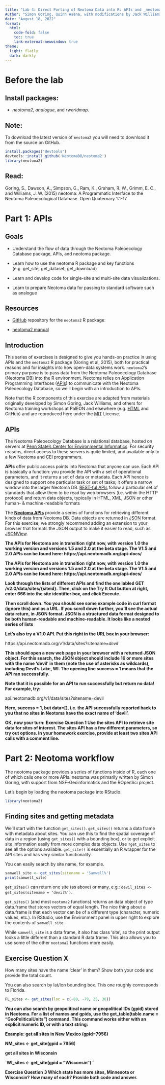 ```yaml
---
title: "Lab 4: Direct Porting of Neotoma Data into R: APIs and _neotoma_"
Author: "Simon Goring, Quinn Asena, with modifications by Jack Williams"
date: "August 18, 2022"
format:
  html:
    code-fold: false
    toc: true
    link-external-newwindow: true
theme:
  light: flatly
  dark: darkly
---
```


# Before the lab

## Install packages:

- _neotoma2_, _analogue_, and _rworldmap_.

:::{.callout-tip}
## Note:

To download the latest version of `neotoma2` you will need to download it from the source on GitHub.

```r

install.packages("devtools")
devtools::install_github('NeotomaDB/neotoma2')
library(neotoma2)

```
:::

## Read:

Goring, S., Dawson, A., Simpson, G., Ram, K., Graham, R. W., Grimm, E. C., and Williams, J. W. (2015) neotoma: A Programmatic Interface to the Neotoma Paleoecological Database. Open Quaternary 1:1-17.

# Part 1: APIs

## Goals

- Understand the flow of data through the Neotoma Paleoecology Database package, APIs, and neotoma package.

- Learn how to use the neotoma R package and key functions (e.g. get_site, get_dataset, get_download)

- Learn and develop code for single-site and multi-site data visualizations.

- Learn to prepare Neotoma data for passing to standard software such as analogue


## Resources

- [GitHub](https://github.com/NeotomaDB) repository for the `neotoma2` R package:

- [neotoma2 manual](https://neotoma-manual.readthedocs.io/en/latest/)


## Introduction

This series of exercises is designed to give you hands-on practice in using APIs and the `neotoma2` R package (Goring et al, 2015), both for practical reasons and for insights into how open-data systems work. `neotoma2`’s primary purpose is to pass data from the Neotoma Paleoecology Database (Neotoma DB) into the R environment. Neotoma relies on Application Programming Interfaces ([APIs](https://en.wikipedia.org/wiki/API)) to communicate with the Neotoma Paleoecology Database, so we’ll begin with an introduction to APIs.

Note that the R components of this exercise are adapted from materials originally developed by Simon Goring, Jack Williams, and others for Neotoma training workshops at PalEON and elsewhere (e.g. [HTML](https://open.neotomadb.org/EPD_binder/simple_workflow.html) and GitHub) and are reproduced here under the [MIT](https://opensource.org/licenses/MIT) License.

## APIs

The Neotoma Paleoecology Database is a relational database, hosted on servers at [Penn State’s Center for Environmental Informatics](https://sites.psu.edu/environmentalinformatics/). For security reasons, direct access to these servers is quite limited, and available only to a few Neotoma and CEI programmers.

__APIs__ offer public access points into Neotoma that anyone can use. Each API is basically a function: you provide the API with a set of operational parameters, and it returns a set of data or metadata. Each API hence is designed to support one particular task or set of tasks; it offers a narrow window into the larger Neotoma DB. [REST-ful APIs](https://en.wikipedia.org/wiki/Representational_state_transfer) follow a particular set of standards that allow them to be read by web browsers (i.e. within the HTTP protocol) and return data objects, typically in HTML, XML, JSON or other human- & machine-readable formats

The [__Neotoma APIs__](https://api.neotomadb.org/api-docs/) provide a series of functions for retrieving different kinds of data from Neotoma DB. Data objects are returned in [JSON](https://en.wikipedia.org/wiki/JSON) format. For this exercise, we strongly recommend adding an extension to your browser that formats the JSON output to make it easier to read, such as [JSONView](https://addons.mozilla.org/en-US/firefox/addon/jsonview/).

__The APIs for Neotoma are in transition right now, with version 1.0 the working version and versions 1.5 and 2.0 at the beta stage. The V1.5 and 2.0 APIs can be found here: https://api.neotomadb.org/api-docs/__

__The APIs for Neotoma are in transition right now, with version 1.0 the working version and versions 1.5 and 2.0 at the beta stage. The V1.5 and 2.0 APIs can be found here: https://api.neotomadb.org/api-docs/__

__Look through the lists of different APIs and find the one labled GET /v2.0/data/sites/{siteid}. Then, click on the Try It Out button at right, enter 666 into the site identifier box, and click Execute.__

__Then scroll down. You you should see some example code in curl format (ignore this) and as a URL. If you scroll down further, you’ll see the actual data return, in JSON format. JSON is a structured data format designed to be both human-readable and machine-readable. It looks like a nested series of lists__

__Let’s also try a V1.0 API. Put this right in the URL box in your browser:__

https://api.neotomadb.org/v1/data/sites?sitename=*devil*

__This should open a new web page in your browser with a returned JSON object. For this search, the JSON object should include 16 or more sites with the name ‘devil’ in them (note the use of asterisks as wildcards), including Devil’s Lake, WI. The opening line success = 1 means that the API ran successfully.__

__Note that it is possible for an API to run successfully but return no data! For example, try:__

api.neotomadb.org/v1/data/sites?sitename=devil

__Here, success = 1, but data=[], i.e. the API successfully reported back to you that no sites in Neotoma have the exact name of ‘devil’.__

__OK, now your turn:__
__Exercise Question 1 Use the sites API to retrieve site data for sites of interest. The sites API has a few different parameters, so try out options. In your homework exercise, provide at least two sites API calls with a comment line.__


# Part 2: Neotoma workflow

The neotoma package provides a series of functions inside of R, each one of which calls one or more APIs. neotoma was primarily written by Simon Goring, with support from NSF-Geoinformatics and the ROpenSci project.

Let’s begin by loading the neotoma package into RStudio.

```r
library(neotoma2)
```

## Finding sites and getting metadata

We’ll start with the function `get_sites()`. `get_sites()` returns a data frame with metadata about sites. You can use this to find the spatial coverage of data in a region (using `get_sites()` with a bounding box), or to get explicit site information easily from more complex data objects. Use `?get_sites` to see all the options available. `get_site()` is essentially an R wrapper for the API sites and has very similar functionality.

You can easily search by site name, for example.
```r
samwell_site <- get_sites(sitename = 'Samwell%')
print(samwell_site)
```


`get_sites()` can return one site (as above) or many, e.g.: `devil_sites <- get_sites(sitename = 'devil%')`.

`get_sites()` (and most `neotoma2` functions) returns an data object of type data.frame that stores vectors of equal length. The nice thing about a data.frame is that each vector can be of a different type (character, numeric values, etc.). In RStudio, use the Environment panel in upper right to explore the contents of `samwell_site`.

While `samwell_site` is a data frame, it also has class 'site', so the print output looks a little different than a standard R data frame. This also allows you to use some of the other `neotoma2` functions more easily.

:::{.callout-caution}
## Exercise Question X
How many sites have the name ‘clear’ in them? Show both your code and provide the total count.
:::


You can also search by lat/lon bounding box. This one roughly corresponds to Florida.

```r
FL_sites <- get_sites(loc = c(-88, -79, 25, 30))
```


__You can also search by geopolitical name or geopolitical IDs (gpid) stored in Neotoma. For a list of names and gpids, use the get_table(table.name = "GeoPoliticalUnits") command. This command works either with an explicit numeric ID, or with a text string:__

__Example: get all sites in New Mexico (gpid=7956)__

__NM_sites <- get_site(gpid = 7956)__

__get all sites in Wisconsin__

__`WI_sites <- get_site(gpid = “Wisconsin”)``__

__Exercise Question 3 Which state has more sites, Minnesota or Wisconsin? How many of each? Provide both code and answer.__


